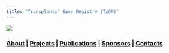 ```yaml
---
title: "Transplants' Open Registry (TxOR)"
---
```


![](images/od2.jpg)

### [About](about.html) | [Projects](projects.html) | [Publications](publications.html) | [Sponsors](sponsors.html) | [Contacts](contacts.html)

<!-- [Disclaimer](disclaimer.html) | -->